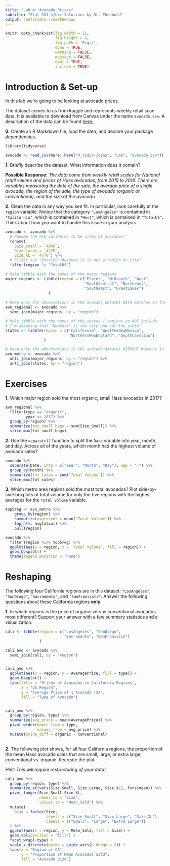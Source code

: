 ```yaml
---
title: "Lab 4: Avocado Prices"
subtitle: "Stat 331 </br> Solutions by Dr. Theobold"
output: rmdformats::readthedown
---
```


```r
knitr::opts_chunk$set(fig.width = 12,
                      fig.height = 8,
                      fig.path = 'Figs/',
                      echo = TRUE,
                      warning = FALSE,
                      message = FALSE,
                      eval = TRUE,
                      include = TRUE)
```


# Introduction & Set-up

In this lab we're going to be looking at avocado prices. 

The dataset comes to us from kaggle and represents weekly retail scan data. 
It is available to download from Canvas under the name `avocado.csv`.  A
description of the data can be found [here.](https://www.kaggle.com/neuromusic/avocado-prices)

__0.__ Create an R Markdown file, load the data, and declare your package dependencies. 

```r
library(tidyverse)

avocado <- read_csv(here::here("4_tidyr-joins", "Lab", "avocado.csv"))

```

__1.__ Briefly describe the dataset.  What information does it contain?

**Possible Response:** _The data come from weekly retail scales for 
National retail volume and prices of Hass avocados, from 2015 to
2018. There are variables measuring the date of the sale, the average price of 
a single avocado, the region of the sale, the type of avocado (organic 
or conventional), and the size of the avocado._


__2.__ Clean the data in any way you see fit. In particular, look carefully at
the `region` variable.  Notice that the category `"LosAngeles"` is contained in
`"California"`, which is contained in `"West"`, which is contained in 
`"TotalUS"`. Think about how you want to handle this issue in your analysis.


```r
avocado <- avocado %>%
  # Rename the PLU variables to be sizes of avocados!
  rename(
    Size_Small = `4046`,
    Size_Large = `4225`,
    Size_XL = `4770`) %>% 
  # Filter out "TotalUS" because it is not a region or city!
  filter(region != "TotalUS")

# Make tibble with the names of the major regions 
major_regions <- tibble(region = c("Plains", "Midsouth", "West",
                                   "SouthCentral", "Northeast",
                                   "Southeast", "GreatLakes")
                   )
  
# Keep only the observations in the avocado dataset WITH matches in the major_regions
avo_regional <- avocado %>%
  semi_join(major_regions, by = "region")

# Make tibble with the names of the states / regions to NOT include
# I'm assuming that "NewYork" is the city and not the state!
states <- tibble(region = c("California", "WestTexNewMexico",
                            "NorthernNewEngland", "SouthCarolina")
                 )

# Keep only the observations in the avocado dataset WITHOUT matches in the major_regions
avo_metro <- avocado %>%
  anti_join(major_regions, by = "region") %>% 
  anti_join(states, by = "region")

```


# Exercises


__1.__ Which major region sold the most organic, small Hass avocados in 2017? 

```r
avo_regional %>% 
  filter(type == "organic", 
         year == 2017) %>%
  group_by(region) %>%
  summarize(tot_small_bags = sum(Size_Small)) %>%
  slice_max(tot_small_bags)
```


__2.__ Use the `separate()` function to split the `Date` variable into year,
month, and day. Across all of the years, which month had the highest volume of
avocado sales?

```r
avocado %>%
  separate(Date, into = c("Year", "Month", "Day"), sep = "-") %>%
  group_by(Month) %>%
  summarize(tot_sales = sum(`Total Volume`)) %>%
  slice_max(tot_sales)
```


__3.__ Which metro area regions sold the most total avocados?  Plot side-by-side
boxplots of total volume for only the five regions with the highest averages
for the `Total Volume` variable. 

```r
top5reg <- avo_metro %>%
    group_by(region) %>%
    summarize(avgtotvol = mean(`Total Volume`)) %>%
    top_n(5, avgtotvol) %>% 
    pull(region)

avocado %>%
  filter(region %in% top5reg) %>%
  ggplot(aes(y = region, x = `Total Volume`, fill = region)) +
  geom_boxplot() + 
  theme(legend.position = "none")

```


# Reshaping

The following four California regions are in this dataset: `"LosAngeles"`,
`"SanDiego"`, `"Sacramento"`, and `"SanFrancisco"`.  Answer the following
questions about these California regions **only**.  


__1.__ In which regions is the price of organic versus conventional avocados
most different?  Support your answer with a few summary statistics and a 
visualization. 

```r

cali <- tibble(region = c("LosAngeles", "SanDiego",
                          "Sacramento", "SanFrancisco")
               )

cali_avo <- avocado %>% 
  semi_join(cali, by = "region")


cali_avo %>% 
  ggplot(aes(x = region, y = AveragePrice, fill = type)) + 
  geom_boxplot() +
  labs(title = "Prices of Avocados in California Regions", 
       x = "CA Region", 
       y = "Average Price of 1 Avocado ($)", 
       fill = "Type of Avocado")


cali_avo %>% 
  group_by(region, type) %>%
  summarize(avg_price = mean(AveragePrice)) %>%
  pivot_wider(names_from = type, 
              values_from = avg_price) %>%
  mutate(price_diff = organic - conventional)
  
```

__2.__  The following plot shows, for all four California regions, the 
proportion of the mean Hass avocado sales that are small, large,
or extra large; conventional vs. organic.  Recreate the plot.

*Hint: This will require restructuring of your data!*


```r
cali_avo %>% 
  group_by(region, type) %>%
  summarize_at(vars(Size_Small, Size_Large, Size_XL), funs(mean)) %>%
  pivot_longer(Size_Small:Size_XL, 
               names_to = "Size", 
               values_to = "Mean_Sold") %>%
  mutate(
    Size = factor(Size, 
                  levels = c("Size_Small", "Size_Large", "Size_XL"),
                  labels = c("Small", "Large", "Extra Large"))
  ) %>%
  ggplot(aes(x = region, y = Mean_Sold, fill = Size)) +
  geom_col(position = "fill") + 
  facet_wrap(~type) + 
  scale_x_discrete(guide = guide_axis(n.dodge = 2)) + 
  labs(x = "Region of CA", 
       y = "Proportion of Mean Avocados Sold", 
       fill = "Avocado Size")
```
